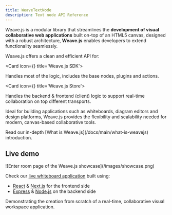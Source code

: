 ```yaml
---
title: WeaveTextNode
description: Text node API Reference
---
```



Weave.js is a modular library that streamlines the **development of visual
collaborative web applications** built on-top of an HTML5 canvas, designed with a
robust architecture, **Weave.js** enables developers to extend functionality
seamlessly.

Weave.js offers a clean and efficient API for:

<Cards>

<Card icon={<CpuIcon className="text-purple-300" />} title='Weave.js SDK'>

Handles most of the logic, includes the base nodes, plugins and actions.

</Card>

<Card icon={<Database className="text-blue-300" />} title='Weave.js Store'>

Handles the backend & frontend (client) logic to support real-time collaboration
on top different transports.

</Card>

</Cards>

Ideal for building applications such as whiteboards, diagram editors and design
platforms, Weave.js provides the flexibility and scalability needed for modern,
canvas-based collaborative tools.

<Callout title="Want to learn more?">
  Read our in-depth [What is Weave.js](/docs/main/what-is-weavejs) introduction.
</Callout>

## Live demo

<div className="flex justify-center items-center *:max-w-[700px] bg-gradient-to-br from-fd-primary/10 rounded-xl border">
  ![Enter room page of the Weave.js showcase](/images/showcase.png)
</div>

Check our [live whiteboard application](https://weavejs.cloud.inditex.com) built using:

- [React](https://es.react.dev/) & [Next.js](https://nextjs.org/) for the frontend side
- [Express](https://expressjs.com/) & [Node.js](https://nodejs.org/es) on the backend side

Demonstrating the creation from scratch of a real-time, collaborative visual workspace
application.
